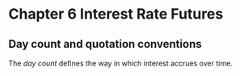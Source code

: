 Chapter 6 Interest Rate Futures
===============================

## Day count and quotation conventions

The *day count* defines the way in which interest accrues over time.